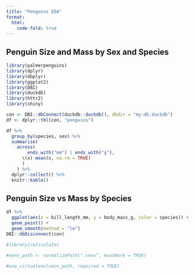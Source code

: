 ```yaml
---
title: "Penguins EDA"
format:
  html:
    code-fold: true
---
```


## Penguin Size and Mass by Sex and Species

```r
library(palmerpenguins)
library(dplyr)
library(dbplyr)
library(ggplot2)
library(DBI)
library(duckdb)
library(httr2)
library(shiny)

con <- DBI::dbConnect(duckdb::duckdb(), dbdir = "my-db.duckdb")
df <- dplyr::tbl(con, "penguins")
```

```r
df %>%
  group_by(species, sex) %>%
  summarise(
    across(
        ends_with("mm") | ends_with("g"),
      \(x) mean(x, na.rm = TRUE)
      )
    ) %>%
  dplyr::collect() %>%
  knitr::kable()
```

## Penguin Size vs Mass by Species

```r
df %>%
  ggplot(aes(x = bill_length_mm, y = body_mass_g, color = species)) +
  geom_point() + 
  geom_smooth(method = "lm")
DBI::dbDisconnect(con)

#library(reticulate)

#venv_path <- normalizePath(".venv", mustWork = TRUE) 

#use_virtualenv(venv_path, required = TRUE)
```
